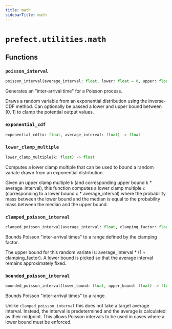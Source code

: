 ```yaml
---
title: math
sidebarTitle: math
---
```


# `prefect.utilities.math`

## Functions

### `poisson_interval` <sup><a href="https://github.com/PrefectHQ/prefect/blob/main/src/prefect/utilities/math.py#L5" target="_blank"><Icon icon="github" size="14" /></a></sup>

```python
poisson_interval(average_interval: float, lower: float = 0, upper: float = 1) -> float
```


Generates an "inter-arrival time" for a Poisson process.

Draws a random variable from an exponential distribution using the inverse-CDF
method. Can optionally be passed a lower and upper bound between (0, 1] to clamp
the potential output values.


### `exponential_cdf` <sup><a href="https://github.com/PrefectHQ/prefect/blob/main/src/prefect/utilities/math.py#L21" target="_blank"><Icon icon="github" size="14" /></a></sup>

```python
exponential_cdf(x: float, average_interval: float) -> float
```

### `lower_clamp_multiple` <sup><a href="https://github.com/PrefectHQ/prefect/blob/main/src/prefect/utilities/math.py#L26" target="_blank"><Icon icon="github" size="14" /></a></sup>

```python
lower_clamp_multiple(k: float) -> float
```


Computes a lower clamp multiple that can be used to bound a random variate drawn
from an exponential distribution.

Given an upper clamp multiple `k` (and corresponding upper bound k * average_interval),
this function computes a lower clamp multiple `c` (corresponding to a lower bound
c * average_interval) where the probability mass between the lower bound and the
median is equal to the probability mass between the median and the upper bound.


### `clamped_poisson_interval` <sup><a href="https://github.com/PrefectHQ/prefect/blob/main/src/prefect/utilities/math.py#L43" target="_blank"><Icon icon="github" size="14" /></a></sup>

```python
clamped_poisson_interval(average_interval: float, clamping_factor: float = 0.3) -> float
```


Bounds Poisson "inter-arrival times" to a range defined by the clamping factor.

The upper bound for this random variate is: average_interval * (1 + clamping_factor).
A lower bound is picked so that the average interval remains approximately fixed.


### `bounded_poisson_interval` <sup><a href="https://github.com/PrefectHQ/prefect/blob/main/src/prefect/utilities/math.py#L64" target="_blank"><Icon icon="github" size="14" /></a></sup>

```python
bounded_poisson_interval(lower_bound: float, upper_bound: float) -> float
```


Bounds Poisson "inter-arrival times" to a range.

Unlike `clamped_poisson_interval` this does not take a target average interval.
Instead, the interval is predetermined and the average is calculated as their
midpoint. This allows Poisson intervals to be used in cases where a lower bound
must be enforced.

